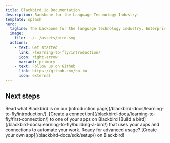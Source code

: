 ```yaml
---
title: Blackbird.io Documentation
description: Backbone for the Language Technology Industry.
template: splash
hero:
  tagline: The backbone for the language technology industry. Enterprise-scale automation and orchestration with a simple no-code/low-code platform.
  image:
    file: ../../assets/bird.svg
  actions:
    - text: Get started
      link: /learning-to-fly/introduction/
      icon: right-arrow
      variant: primary
    - text: Follow us on Github
      link: https://github.com/bb-io
      icon: external
---
```



## Next steps

<CardGrid stagger>
  <Card title="Let's Introduce Ourselves" icon="rocket">
    Read what Blackbird is on our [introduction page](/blackbird-docs/learning-to-fly/introduction/).
  </Card>
  <Card title="Create a Connection" icon="setting">
    [Create a connection](/blackbird-docs/learning-to-fly/first-connection/) to one of your apps on Blackbird
  </Card>
  <Card title="Build a Bird" icon="random">
    [Build a bird](/blackbird-docs/learning-to-fly/building-a-bird/) that uses your apps and connections to automate your work.
  </Card>
  <Card title="Develop Custom Blackbird Apps" icon="laptop">
    Ready for advanced usage? [Create your own app](/blackbird-docs/sdk/setup/) on Blackbird!
  </Card>
</CardGrid>
